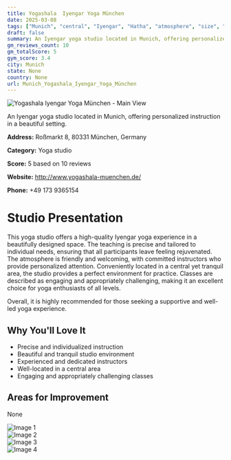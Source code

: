 ```yaml
---
title: Yogashala  Iyengar Yoga München
date: 2025-03-08
tags: ["Munich", "central", "Iyengar", "Hatha", "atmosphere", "size", "Munich"]  
draft: false
summary: An Iyengar yoga studio located in Munich, offering personalized instruction in a beautiful setting.
gm_reviews_count: 10
gm_totalScore: 5
gym_score: 3.4
city: Munich
state: None
country: None
url: Munich_Yogashala_Iyengar_Yoga_München
---
```


<div className="aspect-[16/9] relative my-8">
  <img 
    src="https://lh5.googleusercontent.com/p/AF1QipPQmVdtk69AdMZvHrFhhTuT2iBQEy66eYh9Sfw7=w1920-h1080-k-no"
    alt="Yogashala  Iyengar Yoga München - Main View"
    className="object-cover absolute inset-0 w-full h-full rounded-lg"
  />
</div>

An Iyengar yoga studio located in Munich, offering personalized instruction in a beautiful setting.

**Address:** Roßmarkt 8, 80331 München, Germany

**Category:** Yoga studio

**Score:** 5 based on 10 reviews

**Website:** http://www.yogashala-muenchen.de/

**Phone:** +49 173 9365154

# Studio Presentation

This yoga studio offers a high-quality Iyengar yoga experience in a beautifully designed space. The teaching is precise and tailored to individual needs, ensuring that all participants leave feeling rejuvenated. The atmosphere is friendly and welcoming, with committed instructors who provide personalized attention. Conveniently located in a central yet tranquil area, the studio provides a perfect environment for practice. Classes are described as engaging and appropriately challenging, making it an excellent choice for yoga enthusiasts of all levels.

Overall, it is highly recommended for those seeking a supportive and well-led yoga experience.

## Why You'll Love It

- Precise and individualized instruction
- Beautiful and tranquil studio environment
- Experienced and dedicated instructors
- Well-located in a central area
- Engaging and appropriately challenging classes

## Areas for Improvement

None

<div className="grid grid-cols-1 xl:grid-cols-2 gap-4 my-8">
<div className="aspect-[4/3] relative"><img src="https://lh5.googleusercontent.com/p/AF1QipN-nnuW3lxQhColtAXU2Hy62VTd9sJNIMFIRdQg=w1920-h1080-k-no" alt="Image 1" className="object-cover absolute inset-0 w-full h-full rounded-lg" /></div>
<div className="aspect-[4/3] relative"><img src="https://lh5.googleusercontent.com/p/AF1QipO2K6sib1PNUmRIki_08yE2G-K3HSBkr6Qewe4=w1920-h1080-k-no" alt="Image 2" className="object-cover absolute inset-0 w-full h-full rounded-lg" /></div>
<div className="aspect-[4/3] relative"><img src="https://lh5.googleusercontent.com/p/AF1QipNwaa05sa8I4VZ76SjBOTr4p3HiERi9zb6ZOpm9=w1920-h1080-k-no" alt="Image 3" className="object-cover absolute inset-0 w-full h-full rounded-lg" /></div>
<div className="aspect-[4/3] relative"><img src="https://lh5.googleusercontent.com/p/AF1QipNdA60CiTQGCI61XnBpM0lNnENxNZTOfouDGfI=w1920-h1080-k-no" alt="Image 4" className="object-cover absolute inset-0 w-full h-full rounded-lg" /></div>
</div>